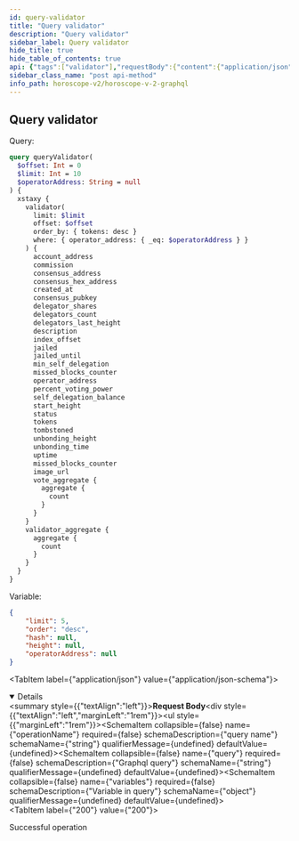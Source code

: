 ```yaml
---
id: query-validator
title: "Query validator"
description: "Query validator"
sidebar_label: Query validator
hide_title: true
hide_table_of_contents: true
api: {"tags":["validator"],"requestBody":{"content":{"application/json":{"schema":{"type":"object","properties":{"operationName":{"type":"string","example":"queryValidator","description":"query name"},"query":{"type":"string","example":"query queryValidator($offset: Int = 0, $limit: Int = 10, $operatorAddress: String = null) { xstaxy { validator(limit: $limit, offset: $offset, order_by: {tokens: desc}, where: {operator_address: {_eq: $operatorAddress}}) { account_address commission consensus_address consensus_hex_address created_at consensus_pubkey delegator_shares delegators_count delegators_last_height description index_offset jailed jailed_until min_self_delegation missed_blocks_counter operator_address percent_voting_power self_delegation_balance start_height status tokens tombstoned unbonding_height unbonding_time uptime missed_blocks_counter image_url vote_aggregate { aggregate { count } } } validator_aggregate { aggregate { count } } } }","description":"Graphql query"},"variables":{"type":"object","description":"Variable in query","example":{"limit":5,"offset":0,"operatorAddress":null}}}}}}},"responses":{"200":{"description":"Successful operation"}},"description":"Query validator","method":"post","path":"/api/v1/graphiql","servers":[{"url":"https://indexer-v2.staging.aurascan.io"},{"url":"https://horoscope-v2.aura.network"},{"url":"https://indexer-v2.dev.aurascan.io"}],"jsonRequestBodyExample":{"operationName":"queryValidator","query":"query queryValidator($offset: Int = 0, $limit: Int = 10, $operatorAddress: String = null) { xstaxy { validator(limit: $limit, offset: $offset, order_by: {tokens: desc}, where: {operator_address: {_eq: $operatorAddress}}) { account_address commission consensus_address consensus_hex_address created_at consensus_pubkey delegator_shares delegators_count delegators_last_height description index_offset jailed jailed_until min_self_delegation missed_blocks_counter operator_address percent_voting_power self_delegation_balance start_height status tokens tombstoned unbonding_height unbonding_time uptime missed_blocks_counter image_url vote_aggregate { aggregate { count } } } validator_aggregate { aggregate { count } } } }","variables":{"limit":5,"offset":0,"operatorAddress":null}},"info":{"title":"Horoscope v2 graphql","version":"1.0.0"},"postman":{"name":"Query validator","description":{"type":"text/plain"},"url":{"path":["api","v1","graphiql"],"host":["{{baseUrl}}"],"query":[],"variable":[]},"header":[{"key":"Content-Type","value":"application/json"}],"method":"POST","body":{"mode":"raw","raw":"\"\"","options":{"raw":{"language":"json"}}}}}
sidebar_class_name: "post api-method"
info_path: horoscope-v2/horoscope-v-2-graphql
---
```



## Query validator

Query:
```graphql
query queryValidator(
  $offset: Int = 0
  $limit: Int = 10
  $operatorAddress: String = null
) {
  xstaxy {
    validator(
      limit: $limit
      offset: $offset
      order_by: { tokens: desc }
      where: { operator_address: { _eq: $operatorAddress } }
    ) {
      account_address
      commission
      consensus_address
      consensus_hex_address
      created_at
      consensus_pubkey
      delegator_shares
      delegators_count
      delegators_last_height
      description
      index_offset
      jailed
      jailed_until
      min_self_delegation
      missed_blocks_counter
      operator_address
      percent_voting_power
      self_delegation_balance
      start_height
      status
      tokens
      tombstoned
      unbonding_height
      unbonding_time
      uptime
      missed_blocks_counter
      image_url
      vote_aggregate {
        aggregate {
          count
        }
      }
    }
    validator_aggregate {
      aggregate {
        count
      }
    }
  }
}

```
Variable:
```json
{
    "limit": 5,
    "order": "desc",
    "hash": null,
    "height": null,
    "operatorAddress": null
}
```
<MimeTabs><TabItem label={"application/json"} value={"application/json-schema"}><details style={{}} data-collapsed={false} open={true}><summary style={{"textAlign":"left"}}><strong>Request Body</strong></summary><div style={{"textAlign":"left","marginLeft":"1rem"}}></div><ul style={{"marginLeft":"1rem"}}><SchemaItem collapsible={false} name={"operationName"} required={false} schemaDescription={"query name"} schemaName={"string"} qualifierMessage={undefined} defaultValue={undefined}></SchemaItem><SchemaItem collapsible={false} name={"query"} required={false} schemaDescription={"Graphql query"} schemaName={"string"} qualifierMessage={undefined} defaultValue={undefined}></SchemaItem><SchemaItem collapsible={false} name={"variables"} required={false} schemaDescription={"Variable in query"} schemaName={"object"} qualifierMessage={undefined} defaultValue={undefined}></SchemaItem></ul></details></TabItem></MimeTabs><div><ApiTabs><TabItem label={"200"} value={"200"}><div>

Successful operation

</div><div></div></TabItem></ApiTabs></div>
      
